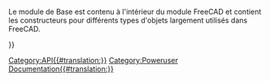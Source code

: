 <languages/>
{{VeryImportantMessage|(octobre 2019) Ne pas éditer cette page. L'information est incomplète et obsolète. Pour la dernière API, voir la [https://www.freecad.org/api documentation de l'API générée automatiquement], ou générez la documentation vous-même, voir [[Source_documentation/fr|Documentation du code source]].}}

Le module de Base est contenu à l'intérieur du module FreeCAD et contient les constructeurs pour différents types d'objets largement utilisés dans FreeCAD. 

{{APIClass b|BoundBox|[Xmin,Ymin,Zmin,Xmax,Ymax,Zmax]}}
{{APIClass b|BoundBox|Tuple, Tuple}}
{{APIClass|BoundBox|Vector, Vector|créent une boîte de englobante.
Une boîte englobante est un cube orthographique qui permet de décrire les limites extérieures. De nombreux types d'objets 3D sont dotés d'une boîte englobante. Elle est souvent utilisée pour vérifier si une entité 3D se trouve dans le champ d'action d'un autre objet. Vérifier d'abord l'existence d'une interférence englobante peut faire gagner beaucoup de temps de calcul !}}

{{APIClass|Matrix| |Crée une [[Matrix_API/fr|matrice]] 4x4 qui peut être utilisée pour appliquer des transformations aux objets.}}

{{APIClass b|Vector| }}
{{APIClass|Vector|x, y, z|Crée un [[Vector_API/fr|vecteur]] 3D de FreeCAD, représentant un point 3D ou une direction.}}

{{APIClass|Placement| |crée un [[Placement_API/fr|positionnement]].}}

{{Userdocnavi{{#translation:}}}}
[[Category:API{{#translation:}}]]
[[Category:Poweruser Documentation{{#translation:}}]]
{{clear}}